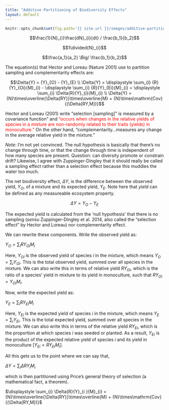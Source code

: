 ```yaml
---
title: "Additive Partitioning of Biodiversity Effects"
layout: default
---
```


```r
knitr::opts_chunk$set(fig.path='{{ site.url }}/images/additive-partitioning-')
```

$$\frac{1}{N}_{i}\frac{dN}_{i}{dt} / \frac{b_1}{b_2}$$

$$1\divided{N}_{i}$$

  $$\frac{a_1}{a_2} \Big/ \frac{b_1}{b_2}$$

The equation(s) that Hector and Loreau (Nature 2001) use to partition sampling and complementarity effects are:

$$\Delta{Y} = {Y}_{O} - {Y}_{E}  \\ \Delta{Y} = \displaystyle \sum_{i} {R}{Y}_{Oi}{M}_{i} - \displaystyle \sum_{i} {R}{Y}_{Ei}{M}_{i} = \displaystyle \sum_{i} \Delta{R}{Y}_{i}{M}_{i} \\ \Delta{Y} =  {N}\times\overline{\Delta{RY}}\times\overline{M} + {N}\times\mathrm{Cov}{(\Delta{RY,M})}$$

Hector and Loreau (2001) write "selection [sampling]" is measured by a covariance function" and <span style="color:red">"occurs when changes in the relative yields of species in a mixture are non-randomly related to their traits (yields) in monoculture."</span> On the other hand, "complementarity...measures any change in the average relative yield in the mixture."

*Note*: I'm not yet convinced. The null hypothesis is basically that there's no change through time, or that the change through time is independent of how many species are present. Question: can diversity promote or constrain drift? Likewise, I agree with Zuppinger-Dingley that it should really be called a sampling effect rather than a selection effect because this muddies the water too much.

The net biodiversity effect, $\Delta{Y}$, is the difference between the observed yield, $Y_O$, of a mixture and its expected yield, $Y_E$. Note here that *yield* can be defined as any measureable ecosystem property.

$$\Delta{Y} = {Y}_{O} - {Y}_{E}$$

The expected yield is calculated from the 'null hypothesis' that there is no sampling (*sensu* Zuppinger-Dingley et al. 2014, also called the "selection effect" by Hector and Loreau) nor complementarity effect.

We can rewrite these components. Write the observed yield as:

$Y_O = \displaystyle \sum_{i} {R}{Y}_{Oi}{M}_{i}$

Here, $Y_{Oi}$ is the observed yield of species *i* in the mixture, which means $Y_{O} = \displaystyle \sum_{i} {Y}_{Oi}$. This is the total observed yield, summed over all species in the mixture. We can also write this in terms of relative yield ${R}{Y}_{Oi}$, which is the ratio of a species' yield in mixture to its yield in monoculture, such that ${R}{Y}_{Oi} = {Y}_{Oi}{M}_{i}$.

Now, write the expected yield as:

${Y}_{E} = \displaystyle \sum_{i} {R}{Y}_{Ei}{M}_{i}$

Here, ${Y}_{Ei}$ is the expected yield of species *i* in the mixture, which means ${Y}_{E} = \displaystyle \sum_{i} {Y}_{Ei}$. This is the total expected yield, summed over all species in the mixture. We can also write this in terms of the relative yield ${R}{Y}_{Ei}$, which is the proportion at which species *i* was seeded or planted. As a result, ${Y}_{Ei}$ is the product of the expected relative yield of species *i* and its yield in monoculture [${Y}_{Ei}={R}{Y}_{Ei}{M}_{i}$].

All this gets us to the point where we can say that,

$\Delta{Y} = \displaystyle \sum_{i} \Delta{R}{Y}_{i}{M}_{i}$

which is then partitioned using Price's general theory of selection (a mathematical fact, a theorem).

$\displaystyle \sum_{i} \Delta{R}{Y}_{i }{M}_{i} =  {N}\times\overline{\Delta{RY}}\times\overline{M} + {N}\times\mathrm{Cov}{(\Delta{RY,M})}$